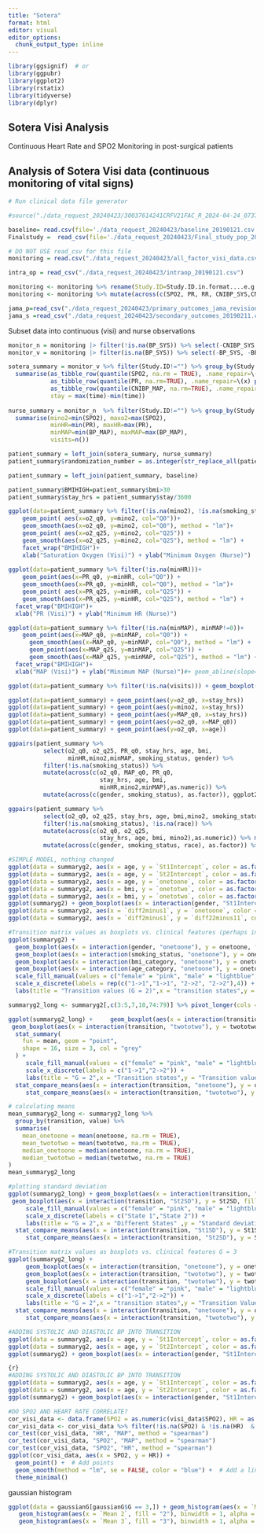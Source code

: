 ```yaml
---
title: "Sotera"
format: html
editor: visual
editor_options: 
  chunk_output_type: inline
---
```


```r
library(ggsignif)  # or
library(ggpubr)
library(ggplot2)
library(rstatix)
library(tidyverse)
library(dplyr)
```

## Sotera Visi Analysis

Continuous Heart Rate and SPO2 Monitoring in post-surgical patients

## Analysis of Sotera Visi data (continuous monitoring of vital signs)

```r
# Run clinical data file generator

#source("./data_request_20240423/30037614241CRFV21FAC_R_2024-04-24_0737.r")

baseline= read.csv(file='./data_request_20240423/baseline_20190121.csv')
Finalstudy =  read_csv(file='./data_request_20240423/Final_study_pop_20190107.csv')

# DO NOT USE read_csv for this file
monitoring = read.csv("./data_request_20240423/all_factor_visi_data.csv")

intra_op = read_csv("./data_request_20240423/intraop_20190121.csv")
```

```r
monitoring <- monitoring %>% rename(Study.ID=Study.ID.in.format....e.g..ppp.ss.nnnn.)
monitoring <- monitoring %>% mutate(across(c(SPO2, PR, RR, CNIBP_SYS,CNIBP_DIA, CNIBP_MAP, BP_SYS, BP_MAP, BP_DIA, HR), as.double))
```

```r
jama_p=read_csv("./data_request_20240423/primary_outcomes_jama_revision.csv")
jama_s =read_csv("./data_request_20240423/secondary_outcomes_20190211.csv")
```

Subset data into continuous (visi) and nurse observations

```r
monitor_n = monitoring |> filter(!is.na(BP_SYS)) %>% select(-CNIBP_SYS, -CNIBP_DIA, -CNIBP_MAP) 
monitor_v = monitoring |> filter(is.na(BP_SYS)) %>% select(-BP_SYS, -BP_DIA, -BP_MAP) %>% mutate(time = as_datetime(dev_reading_tm, format = "%d%b%Y:%H:%M:%S"))
```

```r
sotera_summary = monitor_v %>% filter(Study.ID!="") %>% group_by(Study.ID) %>% 
  summarise(as_tibble_row(quantile(SPO2, na.rm = TRUE), .name_repair=\(x) paste0('o2_q', parse_number(x))), 
            as_tibble_row(quantile(PR, na.rm=TRUE), .name_repair=\(x) paste0('PR_q', parse_number(x))),
            as_tibble_row(quantile(CNIBP_MAP, na.rm=TRUE), .name_repair=\(x) paste0('MAP_q', parse_number(x))),
            stay = max(time)-min(time))
            
nurse_summary = monitor_n  %>% filter(Study.ID!="") %>% group_by(Study.ID) %>% 
  summarise(mino2=min(SPO2), maxo2=max(SPO2), 
            minHR=min(PR), maxHR=max(PR), 
            minMAP=min(BP_MAP), maxMAP=max(BP_MAP),
            visits=n())

patient_summary = left_join(sotera_summary, nurse_summary)
patient_summary$randomization_number = as.integer(str_replace_all(patient_summary$Study.ID,'-',''))

patient_summary = left_join(patient_summary, baseline)
```

```r
patient_summary$BMIHIGH=patient_summary$bmi>30
patient_summary$stay_hrs = patient_summary$stay/3600
```

```r


ggplot(data=patient_summary %>% filter(!is.na(mino2), !is.na(smoking_status))) + 
    geom_point( aes(x=o2_q0, y=mino2, col="Q0"))+ 
    geom_smooth(aes(x=o2_q0, y=mino2, col="Q0"), method = "lm")+
    geom_point( aes(x=o2_q25, y=mino2, col="Q25")) + 
    geom_smooth(aes(x=o2_q25, y=mino2, col="Q25"), method = "lm") + 
    facet_wrap("BMIHIGH")+
    xlab("Saturation Oxygen (Visi)") + ylab("Minimum Oxygen (Nurse)")
  
ggplot(data=patient_summary %>% filter(!is.na(minHR)))+
    geom_point(aes(x=PR_q0, y=minHR, col="Q0")) +
    geom_smooth(aes(x=PR_q0, y=minHR, col="Q0"), method = "lm")+
    geom_point( aes(x=PR_q25, y=minHR, col="Q25")) +  
    geom_smooth(aes(x=PR_q25, y=minHR, col="Q25"), method = "lm") + 
  facet_wrap("BMIHIGH")+ 
  xlab("PR (Visi)") + ylab("Minimum HR (Nurse)")

ggplot(data=patient_summary %>% filter(!is.na(minMAP), minMAP!=0))+
    geom_point(aes(x=MAP_q0, y=minMAP, col="Q0")) +
      geom_smooth(aes(x=MAP_q0, y=minMAP, col="Q0"), method = "lm") + 
      geom_point(aes(x=MAP_q25, y=minMAP, col="Q25")) +
      geom_smooth(aes(x=MAP_q25, y=minMAP, col="Q25"), method = "lm") + 
  facet_wrap("BMIHIGH")+ 
  xlab("MAP (Visi)") + ylab("Minimum MAP (Nurse)")#+ geom_abline(slope=1) 

```

```r
ggplot(data=patient_summary %>% filter(!is.na(visits))) + geom_boxplot(aes(y=stay_hrs, x=as.factor(visits)))
```

```r

ggplot(data=patient_summary) + geom_point(aes(y=o2_q0, x=stay_hrs))
ggplot(data=patient_summary) + geom_point(aes(y=mino2, x=stay_hrs))
ggplot(data=patient_summary) + geom_point(aes(y=MAP_q0, x=stay_hrs))
ggplot(data=patient_summary) + geom_point(aes(y=o2_q0, x=MAP_q0))
ggplot(data=patient_summary) + geom_point(aes(y=o2_q0, x=age))


```

```r
ggpairs(patient_summary %>% 
          select(o2_q0, o2_q25, PR_q0, stay_hrs, age, bmi,
                 minHR,mino2,minMAP, smoking_status, gender) %>% 
          filter(!is.na(smoking_status)) %>%
          mutate(across(c(o2_q0, MAP_q0, PR_q0, 
                          stay_hrs, age, bmi,
                          minHR,mino2,minMAP),as.numeric)) %>% 
          mutate(across(c(gender, smoking_status), as.factor)), ggplot2::aes(colour=gender))
```

```r

ggpairs(patient_summary %>% 
          select(o2_q0, o2_q25, stay_hrs, age, bmi,mino2, smoking_status, gender, race) %>% 
          filter(!is.na(smoking_status), !is.na(race)) %>%
          mutate(across(c(o2_q0, o2_q25, 
                          stay_hrs, age, bmi, mino2),as.numeric)) %>% mutate(race2=race==1) %>% 
          mutate(across(c(gender, smoking_status, race), as.factor)) %>% select(-race), ggplot2::aes(colour=race2))
```

```r
#SIMPLE MODEL, nothing changed
ggplot(data = summaryg2, aes(x = age, y = `St1Intercept`, color = as.factor(gender))) + geom_point()
ggplot(data = summaryg2, aes(x = age, y = `St2Intercept`, color = as.factor(gender))) + geom_point()
ggplot(data = summaryg2, aes(x = age, y = `onetoone`, color = as.factor(gender))) + geom_point() + ylim(0,0.08) 
ggplot(data = summaryg2, aes(x = bmi, y = `onetotwo`, color = as.factor(smoking_status))) + geom_point() + ylim(0.95,1) + xlim(20,40)
ggplot(data = summaryg2, aes(x = bmi, y = `onetotwo`, color = as.factor(gender))) + geom_point() + ylim(0.95,1) + xlim(20,40)
ggplot(summaryg2) + geom_boxplot(aes(x = interaction(gender, "St1Intercept"), y = St1Intercept, fill = gender), na.rm = TRUE) + geom_boxplot(aes(x = interaction(gender, "St2Intercept"), y = St2Intercept, fill = gender), na.rm = TRUE) + scale_fill_manual(values = c("female" = "pink", "male" = "lightblue")) + labs(title = "Boxplot of St1Intercept and St2Intercept by Gender",x = "gender",y = "Intercept Value") +theme_minimal()
ggplot(data = summaryg2, aes(x = `diff2minus1`, y = `onetoone`, color = as.factor(age > 50))) + geom_point() + ylim(0.9,1)
ggplot(data = summaryg2, aes(x = `diff2minus1`, y = `diff22minus11`, color = as.factor(bmi>26))) + geom_point() 

```

```r
#Transition matrix values as boxplots vs. clinical features (perhaps including nurse measurements?)jk G = 2
ggplot(summaryg2) + 
  geom_boxplot(aes(x = interaction(gender, "onetoone"), y = onetoone, fill = gender), na.rm = TRUE) + geom_boxplot(aes(x = interaction(gender, "twototwo"), y = twototwo, fill = gender), na.rm = TRUE) + 
  geom_boxplot(aes(x = interaction(smoking_status, "onetoone"), y = onetoone, fill = smoking_status), na.rm = TRUE) + geom_boxplot(aes(x = interaction(smoking_status, "twototwo"), y = twototwo, fill = smoking_status), na.rm = TRUE) + 
  geom_boxplot(aes(x = interaction(bmi_category, "onetoone"), y = onetoone, fill = bmi_category), na.rm = TRUE) + geom_boxplot(aes(x = interaction(bmi_category, "twototwo"), y = twototwo, fill = bmi_category), na.rm = TRUE) + 
  geom_boxplot(aes(x = interaction(age_category, "onetoone"), y = onetoone, fill = age_category), na.rm = TRUE) + geom_boxplot(aes(x = interaction(age_category, "twototwo"), y = twototwo, fill = age_category), na.rm = TRUE) + 
  scale_fill_manual(values = c("female" = "pink", "male" = "lightblue", "smoking" = "green3", "non-smoking" = "blue4", "BMI >= 25" = "yellow2","BMI < 25" = "red3", "age >= 50" = "brown","age < 50" = "purple"))  + 
  scale_x_discrete(labels = rep(c("1->1","1->1", "2->2", "2->2"),4)) +
  labs(title = "Transition values (G = 2)",x = "transition states",y = "Intercept Value") +theme_minimal() + ylim(0.92,1) 

summaryg2_long <- summaryg2[,c(3:5,7,18,74:79)] %>% pivot_longer(cols = c(bmi_category, age_category, gender, smoking_status), names_to = "transition", values_to = "value")

ggplot(summaryg2_long) +     geom_boxplot(aes(x = interaction(transition, "onetoone"), y = onetoone, fill = value), na.rm = TRUE) + 
 geom_boxplot(aes(x = interaction(transition, "twototwo"), y = twototwo, fill = value), na.rm = TRUE) + facet_wrap(~ transition,  scales = "free_x") +
  stat_summary(
    fun = mean, geom = "point",
    shape = 16, size = 3, col = "grey"
  ) +
     scale_fill_manual(values = c("female" = "pink", "male" = "lightblue", "smoking" = "green3", "non-smoking" = "blue4", "BMI >= 30" = "yellow2","BMI < 30" = "red3", "age >= 50" = "brown","age < 50" = "purple"))  + 
     scale_x_discrete(labels = c("1->1","2->2")) +
     labs(title = "G = 2",x = "Transition states",y = "Transition values") + theme_minimal() + ylim(0.92,1) + 
  stat_compare_means(aes(x = interaction(transition, "onetoone"), y = onetoone, group = value),method = "t.test", label = "p.signif") + 
     stat_compare_means(aes(x = interaction(transition, "twototwo"), y = twototwo, group = value),method = "t.test", label = "p.signif")

# calculating means
mean_summaryg2_long <- summaryg2_long %>%
  group_by(transition, value) %>%
  summarise(
    mean_onetoone = mean(onetoone, na.rm = TRUE),
    mean_twototwo = mean(twototwo, na.rm = TRUE),
    median_onetoone = median(onetoone, na.rm = TRUE),
    median_twototwo = median(twototwo, na.rm = TRUE)
)
mean_summaryg2_long

#plotting standard deviation
ggplot(summaryg2_long) + geom_boxplot(aes(x = interaction(transition, "St1SD"), y = St1SD, fill = value), na.rm = TRUE) + 
 geom_boxplot(aes(x = interaction(transition, "St2SD"), y = St2SD, fill = value), na.rm = TRUE) + facet_wrap(~ transition,  scales = "free_x") +
     scale_fill_manual(values = c("female" = "pink", "male" = "lightblue", "smoking" = "green3", "non-smoking" = "blue4", "BMI >= 25" = "yellow2","BMI < 25" = "red3", "age >= 50" = "brown","age < 50" = "purple"))  + 
     scale_x_discrete(labels = c("State 1","State 2")) +
     labs(title = "G = 2",x = "Different States" ,y = "Standard deviation") + theme_minimal() +
  stat_compare_means(aes(x = interaction(transition, "St1SD"), y = St1SD, group = value),method = "t.test", label = "p.signif") + 
     stat_compare_means(aes(x = interaction(transition, "St2SD"), y = St2SD, group = value),method = "t.test", label = "p.signif")


```

```r
#Transition matrix values as boxplots vs. clinical features G = 3
ggplot(summaryg2_long) + 
     geom_boxplot(aes(x = interaction(transition, "onetoone"), y = onetoone, fill = value), na.rm = TRUE) + 
     geom_boxplot(aes(x = interaction(transition, "twototwo"), y = twototwo, fill = value), na.rm = TRUE) + facet_wrap(~ transition,  scales = "free_x") +
     geom_boxplot(aes(x = interaction(transition, "twototwo"), y = twototwo, fill = value), na.rm = TRUE) + facet_wrap(~ transition,  scales = "free_x") +
     scale_fill_manual(values = c("female" = "pink", "male" = "lightblue", "smoking" = "green3", "non-smoking" = "blue4", "BMI >= 25" = "yellow2","BMI < 25" = "red3", "age >= 50" = "brown","age < 50" = "purple"))  + 
     scale_x_discrete(labels = c("1->1","2->2")) +
     labs(title = "G = 2",x = "transition states",y = "Transition Values") + theme_minimal() + ylim(0.92,1) + 
  stat_compare_means(aes(x = interaction(transition, "onetoone"), y = onetoone, group = value),method = "t.test", label = "p.signif") + 
     stat_compare_means(aes(x = interaction(transition, "twototwo"), y = twototwo, group = value),method = "t.test", label = "p.signif")

```


```r
#ADDING SYSTOLIC AND DIASTOLIC BP INTO TRANSITION
ggplot(data = summaryg2, aes(x = age, y = `St1Intercept`, color = as.factor(gender))) + geom_point()
ggplot(data = summaryg2, aes(x = age, y = `St2Intercept`, color = as.factor(gender))) + geom_point()
ggplot(summaryg2) + geom_boxplot(aes(x = interaction(gender, "St1Intercept"), y = St1Intercept, fill = gender), na.rm = TRUE) + geom_boxplot(aes(x = interaction(gender, "St2Intercept"), y = St2Intercept, fill = gender), na.rm = TRUE) + scale_fill_manual(values = c("female" = "pink", "male" = "lightblue")) + labs(title = "Boxplot of St1Intercept and St2Intercept by Gender",x = "gender",y = "Intercept Value") +theme_minimal()
```

```r
{r} 
#ADDING SYSTOLIC AND DIASTOLIC BP INTO TRANSITION
ggplot(data = summaryg2, aes(x = age, y = `St1Intercept`, color = as.factor(gender))) + geom_point()
ggplot(data = summaryg2, aes(x = age, y = `St2Intercept`, color = as.factor(gender))) + geom_point()
ggplot(summaryg2) + geom_boxplot(aes(x = interaction(gender, "St1Intercept"), y = St1Intercept, fill = gender), na.rm = TRUE) + geom_boxplot(aes(x = interaction(gender, "St2Intercept"), y = St2Intercept, fill = gender), na.rm = TRUE) + scale_fill_manual(values = c("female" = "pink", "male" = "lightblue")) + labs(title = "Boxplot of St1Intercept and St2Intercept by Gender",x = "gender",y = "Intercept Value") +theme_minimal()
```


```r
#DO SPO2 AND HEART RATE CORRELATE?
cor_visi_data <- data.frame(SPO2 = as.numeric(visi_data$SPO2), HR = as.numeric(visi_data$HR), StudyID = visi_data$StudyID, MAP = as.numeric(visi_data$CNIBP_MAP))
cor_visi_data <- cor_visi_data %>% filter(!is.na(SPO2) & !is.na(HR)  & !is.na(MAP)) %>% filter(StudyID == "376010094")
cor_test(cor_visi_data, "HR", "MAP", method = "spearman")
cor_test(cor_visi_data, "SPO2", "MAP", method = "spearman")
cor_test(cor_visi_data, "SPO2", "HR", method = "spearman")
ggplot(cor_visi_data, aes(x = SPO2, y = HR)) +
  geom_point() +  # Add points
  geom_smooth(method = "lm", se = FALSE, color = "blue") +  # Add a linear regression line
  theme_minimal()
```
gaussian histogram

```r
ggplot(data = gaussianG[gaussianG$G == 3,]) + geom_histogram(aes(x = `Mean 1`, fill = "1"), binwidth = 1, alpha = 0.5) +
   geom_histogram(aes(x = `Mean 2`, fill = "2"), binwidth = 1, alpha = 0.5) +
   geom_histogram(aes(x = `Mean 3`, fill = "3"), binwidth = 1, alpha = 0.5) +  scale_fill_viridis(discrete = TRUE) + geom_vline(xintercept = 90, linetype = "dashed") + theme_minimal() + labs(x = "MeanSPO2", y = "Frequency") 
``` 

